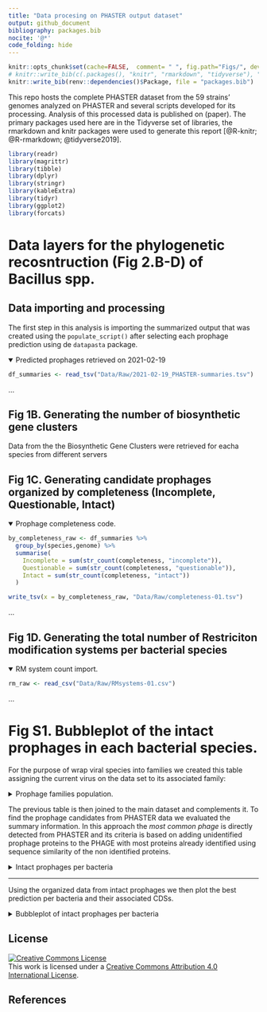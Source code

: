 ```yaml
---
title: "Data procesing on PHASTER output dataset"
output: github_document
bibliography: packages.bib
nocite: '@*'
code_folding: hide
---
```


```r
knitr::opts_chunk$set(cache=FALSE,  comment= " ", fig.path="Figs/", dev = c("png","pdf"))
# knitr::write_bib(c(.packages(), "knitr", "rmarkdown", "tidyverse"), "packages.bib")
knitr::write_bib(renv::dependencies()$Package, file = "packages.bib")
```

This repo hosts the complete PHASTER dataset from the 59 strains' genomes analyzed on PHASTER and several scripts developed for its processing. Analysis of this processed data is published on (paper). The primary packages used here are in the Tidyverse set of libraries, the rmarkdown and knitr packages were used to generate this report [@R-knitr; @R-rmarkdown; @tidyverse2019].

```r
library(readr)
library(magrittr)
library(tibble)
library(dplyr)
library(stringr)
library(kableExtra)
library(tidyr)
library(ggplot2)
library(forcats)
```

# Data layers for the phylogenetic recosntruction (Fig 2.B-D) of **Bacillus** spp.


## Data importing and processing

The first step in this analysis is importing the summarized output that was created using the `populate_script()` after selecting each prophage prediction using de `datapasta` package.

<details open>
<summary>Predicted prophages retrieved on 2021-02-19</summary>

```r
df_summaries <- read_tsv("Data/Raw/2021-02-19_PHASTER-summaries.tsv")
```

<p>...</p>
</details> 




## Fig 1B. Generating the number of biosynthetic gene clusters

Data from the the Biosynthetic Gene Clusters were retrieved for eacha species from different servers

## Fig 1C. Generating candidate prophages organized by completeness (Incomplete, Questionable, Intact)

<details open>
<summary> Prophage completeness code. </summary>

```r
by_completeness_raw <- df_summaries %>% 
  group_by(species,genome) %>%
  summarise(
    Incomplete = sum(str_count(completeness, "incomplete")),
    Questionable = sum(str_count(completeness, "questionable")),
    Intact = sum(str_count(completeness, "intact"))
  )

write_tsv(x = by_completeness_raw, "Data/Raw/completeness-01.tsv")
```

<p>...</p>
</details> 

## Fig 1D. Generating the total number of Restriciton modification systems per bacterial species

<details open>
<summary> RM system count import. </summary>

```r
rm_raw <- read_csv("Data/Raw/RMsystems-01.csv")
```

<p>...</p>
</details> 

# Fig S1. Bubbleplot of the intact prophages in each bacterial species.

For the purpose of wrap viral species into families we created this table assigning the current virus on the data set to its associated family:

<details close>
<summary> Prophage families population. </summary>

```r
phage_family <- tribble(
  ~most_common_phage, ~phage_family,
  'Brevibacillus Jimmer1' , 'Myoviridae',
  'Brevibacillus Jimmer2' , 'Myoviridae',
  'Brevibacillus Abouo', 'Myoviridae',
  'Brevibacillus Jenst' , 'Siphoviridae',
  'Brevibacillus Osiris', 'Myoviridae',
  'Paenibacillus HB10c2' , 'Siphoviridae',
  'Paenibacillus Harrison' , 'Siphoviridae', 
  'Paenibacillus Tripp' , 'Siphoviridae',
  'Deep s_D6E' , 'Myoviridae',
  'Listeria 2389' , 'Siphoviridae',
  'Listeria A006' , 'Siphoviridae',
  'Listeria vB_LmoS_188', 'Siphoviridae',
  'Listeria B054', 'Myoviridae',
  'Thermus phi OH2' , 'Myoviridae',
  'Geobacillus E3', 'Siphoviridae',
  'Geobacillus GBSV1' , 'Myoviridae',
  'Staphylococcus vB_SepS_SEP9' , 'Siphoviridae',
  'Staphylococcus SPbeta_like' , 'Siphoviridae',
  'Clostridium phiCT9441A' , 'Myoviridae',
  'Clostridium phiCD27' , 'Myoviridae',
  'Clostridium phiMMP02' , 'Myoviridae',
  'Clostridium phiCD505', 'Myoviridae',
  'Clostridium phiCT453A', 'Myoviridae',
  'Clostridium phiSM101' , 'Siphoviridae',
  'Clostridium c_st', 'Siphoviridae',
  'Clostridium phiCD111', 'Siphoviridae',
  'Clostridium phiCD211', 'Siphoviridae',
  'Bacillus SPP1' , 'Siphoviridae',
  'Bacillus phi105' , 'Siphoviridae',
  'Bacillus virus 1' , 'Myoviridae',
  'Bacillus Bam35c' , 'Tectiviridae',
  'Bacillus phBC6A51' , 'Siphoviridae',
  'Bacillus phBC6A52' , 'Siphoviridae',
  'Bacillus PM1' , 'Siphoviridae',
  'Bacillus WBeta' , 'Siphoviridae',
  'Bacillus phIS3501' , 'Siphoviridae',
  'Bacillus BtCS33' , 'Siphoviridae',
  'Bacillus SPbeta' , 'Siphoviridae',
  'Bacillus phi4J1' , 'Siphoviridae',
  'Bacillus BalMu1' , 'Myoviridae',
  'Bacillus AR9', 'Myoviridae',
  'Bacillus Bam35c', 'Tectiviridae',
  'Bacillus Bobb' , 'Herelleveridae',
  'Bacillus BtCS33', 'Siphoviridae',
  'Bacillus Eyuki' , 'Herelleveridae',
  'Bacillus G', 'Myoviridae',
  'Bacillus IEBH', 'Siphoviridae',
  'Bacillus JBP901', 'Herelleveridae',
  'Bacillus JL', 'Herelleveridae',
  'Bacillus Palmer', 'Podoviridae',
  'Bacillus PBS1', 'Myoviridae',
  'Bacillus PfEFR_5', 'Siphoviridae',
  'Bacillus phiCM3', 'Siphoviridae',
  'Bacillus phiNIT1', 'Herelleveridae',
  'Bacillus Pony', 'Herelleveridae',
  'Bacillus SP_10', 'Herelleveridae',
  'Bacillus vB_BhaS_171', 'Siphoviridae',
  'Bacillus Waukesha92' , 'Siphoviridae',
  'Bacillus Finn', 'Siphoviridae',
  'Bacillus Fah', 'Siphoviridae',
  'Enterobacteria phi92', 'Myoviridae',
  'Enterococcus phiEf11', 'Siphoviridae',
  'Enterobacteria vB_KleM_RaK2', 'Myoviridae',
  'Lactobacillus JCL1032', 'Siphoviridae',
  'Lactobacillus phiAT3', 'Siphoviridae',
  'Planktothrix PaV_LD', 'Siphoviridae',
  'Sphingomonas PAU', 'Myoviridae',
  'Cellulophaga phiSM', 'Myoviridae',
  'Staphylococcus SpaA1' , 'Siphoviridae',
  'Synechococcus S_SKS1' , 'Myoviridae',
  'Escherichia RCS47' , 'Myoviridae'
)

kable(phage_family[1:5,])
```

<p>...</p>
</details> 

The previous table is then joined to the main dataset and complements it. To find the prophage candidates from PHASTER data we evaluated the summary information. In this approach the *most common phage* is directly detected from PHASTER and its criteria is based on adding unidentified prophage proteins to the PHAGE with most proteins already identified using sequence similarity of the non identified proteins.

<details close>
<summary> Intact prophages per bacteria </summary>

```r
intact_phages_summary_cleaned <- df_summaries %>%
  separate(most_common_phage, c("most_common_phage", "phage_proteins"), sep = "\\(") %>%
  relocate(species) %>%
  arrange(species) %>%
  mutate(
    phage_proteins = str_replace(phage_proteins, "\\)", ""),
    most_common_phage = str_remove(most_common_phage, "PHAGE_"),
    species = str_replace(species, "Bacillus", "B."),
    species = as.factor(species),
    phage_proteins = as.numeric(phage_proteins),
    most_common_phage = str_replace(most_common_phage, "_", " "),
    most_common_phage = str_replace(most_common_phage, "Bacill", "Bacillus"),
    most_common_phage = str_replace(most_common_phage, "Brevib", "Brevibacillus"),
    most_common_phage = str_replace(most_common_phage, "Clostr", "Clostridium"),
    most_common_phage = str_replace(most_common_phage, "Thermu", "Thermus phi"),
    most_common_phage = str_replace(most_common_phage, "Paenib", "Paenibacillus"),
    most_common_phage = str_replace(most_common_phage, "Bacillus 1", "Bacillus virus 1"),
    most_common_phage = str_replace(most_common_phage, "Lister", "Listeria"),
    most_common_phage = str_replace(most_common_phage, "Geobac", "Geobacillus"),
    most_common_phage = str_replace(most_common_phage, "Staphy", "Staphylococcus"),
    most_common_phage = str_replace(most_common_phage, "Entero phi92", "Enterobacteria phi92"),
    most_common_phage = str_replace(most_common_phage, "Entero phiEf11", "Enterococcus phiEf11"),
    most_common_phage = str_replace(most_common_phage, "Entero vB_KleM_RaK2", "Enterobacteria vB_KleM_RaK2"),
    most_common_phage = str_replace(most_common_phage, "Lactob", "Lactobacillus"),
    most_common_phage = str_replace(most_common_phage, "Sphing", "Sphingomonas"),
    most_common_phage = str_replace(most_common_phage, "Cellul", "Cellulophaga"),
    most_common_phage = str_replace(most_common_phage, "Plankt", "Planktothrix"),
    most_common_phage = str_replace(most_common_phage, "Synech", "Synechococcus"),
    most_common_phage = str_replace(most_common_phage, "Escher", "Escherichia")
  ) %>%
  separate(most_common_phage, c("most_common_phage", "phage_nc_id"), sep = "_NC_") %>%
  inner_join(phage_family)
```

<p>...</p>
</details> 

***

Using the organized data from intact prophages we then plot the best prediction per bacteria and their associated CDSs.

<details close>
<summary> Bubbleplot of intact prophages per bacteria </summary>

```r
bubbleplot_plot_summary <- intact_phages_summary_cleaned %>% 
  filter(completeness == "intact") %>%
  select(species, most_common_phage, phage_proteins, phage_family) %>%
  mutate(epithet = as_factor(word(species,2))) %>% 
  pivot_wider(names_from = "most_common_phage", values_from = "phage_proteins", values_fill = 0, values_fn = sum) %>% 
  pivot_longer(cols = -c(species, epithet, phage_family), names_to = "most_common_phage", values_to = "phage_proteins") %>%
  filter(phage_proteins > 0) %>%
  ggplot(aes(most_common_phage, species, size = phage_proteins, color = phage_family)) +
  geom_point() +
  facet_grid(rows = vars(epithet), scales = "free", space = "free") +
  theme_bw() +
  scale_size_area(max_size = 8) +
  scale_color_brewer(palette = "Dark2") +
  facet_grid(rows = vars(epithet), cols = vars(phage_family), scales = "free", space = "free") +
  guides(color = guide_legend(override.aes = list(size=9))) +
  theme(
    axis.text.x = element_text(angle = 90, vjust = 0.5, hjust = 1, size = 13, face = "italic"),
    axis.text.y = element_text(size = 13, face = "italic"),
    axis.title.x = element_text(size = 16, face = "bold"),
    axis.title.y = element_text(size = 16, face = "bold"),
    strip.background = element_blank(),
    strip.text.y = element_blank(),
    strip.text.x = element_blank(),
    legend.position = "right"
  ) +
  labs(
    x = "Prophage candidates",
    y = "Bacterial species",
    size = "CDS hits",
    color = "Phage family"
)

# ggsave("Figs/bubbleplot-summary-01.pdf", width = 14, height = 16)

bubbleplot_plot_summary
```

<p>...</p>
</details> 

## License

<a rel="license" href="http://creativecommons.org/licenses/by/4.0/"><img src="https://i.creativecommons.org/l/by/4.0/88x31.png" alt="Creative Commons License" style="border-width:0"/></a><br />This work is licensed under a <a rel="license" href="http://creativecommons.org/licenses/by/4.0/">Creative Commons Attribution 4.0 International License</a>.


## References
